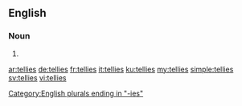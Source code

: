==English==

===Noun===
{{head|en|plural}}

# {{plural of|telly|lang=en}}

[[Category:English plurals ending in "-ies"]]

[[ar:tellies]]
[[de:tellies]]
[[fr:tellies]]
[[it:tellies]]
[[ku:tellies]]
[[my:tellies]]
[[simple:tellies]]
[[sv:tellies]]
[[vi:tellies]]